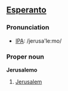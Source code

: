 ==[[Esperanto]]==
===Pronunciation===
*[[IPA]]: /jerusa'le:mo/

===Proper noun===
'''Jerusalemo'''

#[[Jerusalem]]